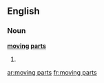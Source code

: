 ==English==

===Noun===
'''[[moving]] [[part]]s'''

# {{plural of|[[moving part]]}}

[[ar:moving parts]]
[[fr:moving parts]]